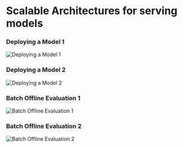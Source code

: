 # Scalable Architectures for serving models

### Deploying a Model 1
![Deploying a Model 1](../images/autoscaling-ml-apis/deploying-model1.jpeg)

### Deploying a Model 2
![Deploying a Model 2](../images/autoscaling-ml-apis/deploying-model2.jpeg)

### Batch Offline Evaluation 1
![Batch Offline Evaluation 1](../images/autoscaling-ml-apis/batch-offline-evaluation1.jpeg)

### Batch Offline Evaluation 2
![Batch Offline Evaluation 2](../images/autoscaling-ml-apis/batch-offline-evaluation2.jpeg)